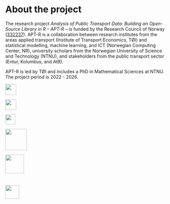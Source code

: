 # About the project

The research project *Analysis of Public Transport Data: Building an Open-Source Library in R -- APT-R --* is funded by the Research Council of Norway ([332237](https://prosjektbanken.forskningsradet.no/en/project/FORISS/332237?Kilde=FORISS)). APT-R is a collaboration between research institutes from the areas applied transport (Institute of Transport Economics, TØI) and statistical modelling, machine learning, and ICT (Norwegian Computing Center, NR), university scholars from the Norwegian University of Science and Technology (NTNU), and stakeholders from the public transport sector (Entur, Kolumbus, and AtB).

APT-R is led by TØI and includes a PhD in Mathematical Sciences at NTNU. The project period is 2022 - 2026.

::: {layout-ncol="3"}

![](images/icons/toi.png){height="0.35in"}

![](images/icons/ntnu.svg){height="0.35in"}

![](images/icons/nr.png){height="0.32in"}

:::

::: {layout-ncol="4"}

![](images/icons/nfr.svg){height="0.7in"}

![](images/icons/entur.svg){height="0.6in"}

![](images/icons/atb.png){height="0.1in"} 

![](images/icons/kolumbus.png){height="0.45in"}


:::
